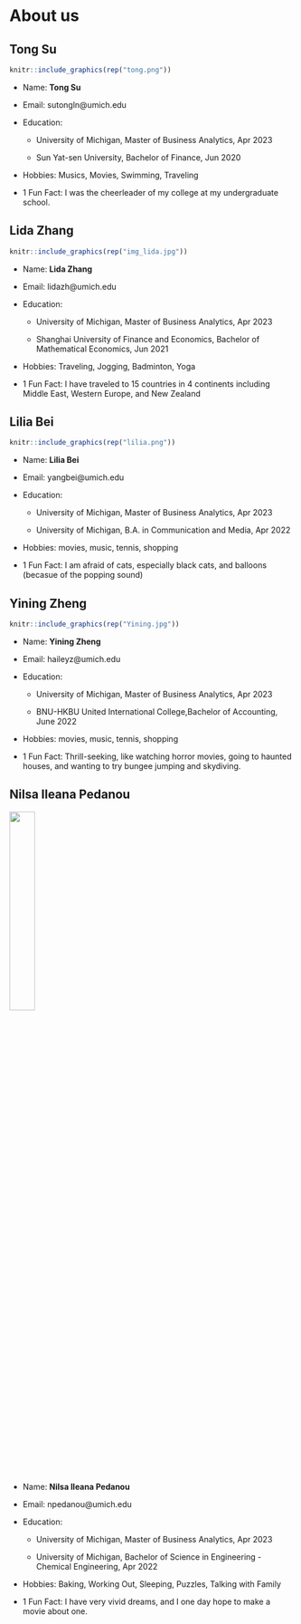 # About us

## Tong Su

```r
knitr::include_graphics(rep("tong.png"))
```

- Name: **Tong Su**

- Email: sutongln@umich.edu

- Education:

  + University of Michigan, Master of Business Analytics, Apr 2023

  + Sun Yat-sen University, Bachelor of Finance, Jun 2020

- Hobbies: Musics, Movies, Swimming, Traveling

- 1 Fun Fact: I was the cheerleader of my college at my undergraduate school.

## Lida Zhang

```r
knitr::include_graphics(rep("img_lida.jpg"))
```

- Name: **Lida Zhang**

- Email: lidazh@umich.edu

- Education:

  + University of Michigan, Master of Business Analytics, Apr 2023

  + Shanghai University of Finance and Economics, Bachelor of Mathematical Economics, Jun 2021

- Hobbies: Traveling, Jogging, Badminton, Yoga

- 1 Fun Fact: I have traveled to 15 countries in 4 continents including Middle East, Western Europe, and New Zealand

## Lilia Bei

```r
knitr::include_graphics(rep("lilia.png"))
```

- Name: **Lilia Bei**

- Email: yangbei@umich.edu

- Education:

  + University of Michigan, Master of Business Analytics, Apr 2023

  + University of Michigan, B.A. in Communication and Media, Apr 2022

- Hobbies: movies, music, tennis, shopping

- 1 Fun Fact: I am afraid of cats, especially black cats, and balloons (becasue of the popping sound)

## Yining Zheng

```r
knitr::include_graphics(rep("Yining.jpg"))
```

- Name: **Yining Zheng**

- Email: haileyz@umich.edu

- Education:

  + University of Michigan, Master of Business Analytics, Apr 2023

  + BNU-HKBU United International College,Bachelor of Accounting, June 2022

- Hobbies: movies, music, tennis, shopping

- 1 Fun Fact: Thrill-seeking, like watching horror movies, going to haunted houses, and wanting to try bungee jumping and skydiving.


## Nilsa Ileana Pedanou
![](/Users/nilsapedanou/Downloads/Headshot.png){width=30%}


- Name: **Nilsa Ileana Pedanou**

- Email: npedanou@umich.edu

- Education:

  + University of Michigan, Master of Business Analytics, Apr 2023

  + University of Michigan, Bachelor of Science in Engineering - Chemical Engineering, Apr 2022

- Hobbies: Baking, Working Out, Sleeping, Puzzles, Talking with Family

- 1 Fun Fact: I have very vivid dreams, and I one day hope to make a movie about one.